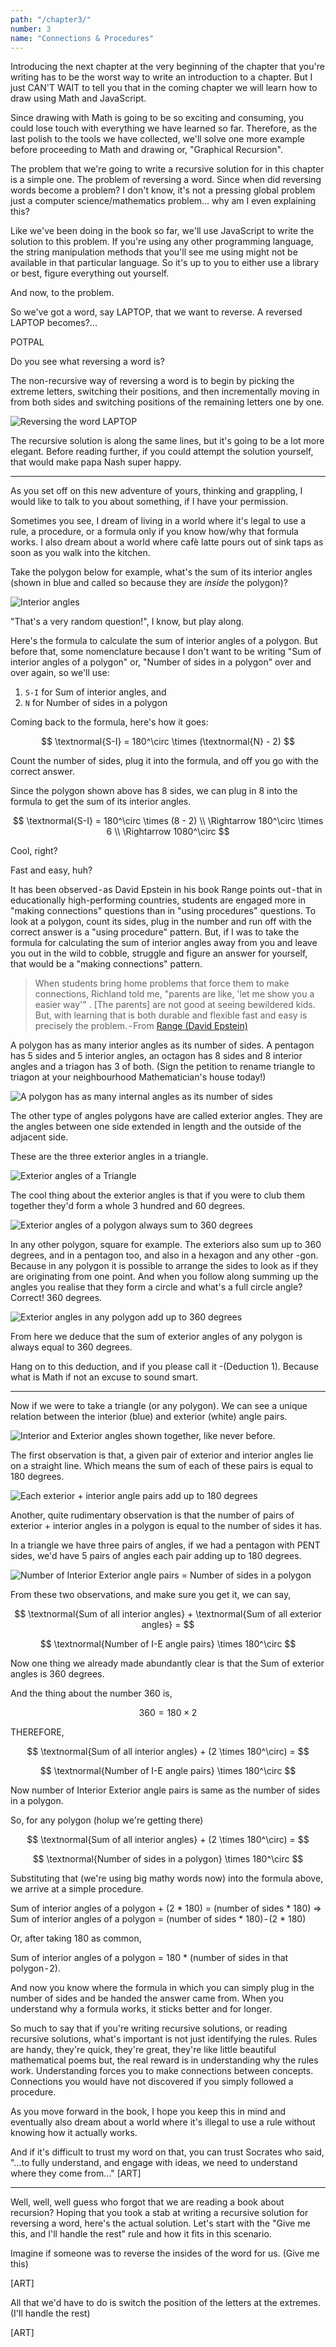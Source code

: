```yaml
---
path: "/chapter3/"
number: 3
name: "Connections & Procedures"
---
```


Introducing the next chapter at the very beginning of the chapter that you're writing has to be the worst way to write an introduction to a chapter. But I just CAN'T WAIT to tell you that in the coming chapter we will learn how to draw using Math and JavaScript.

Since drawing with Math is going to be so exciting and consuming, you could lose touch with everything we have learned so far. Therefore, as the last polish to the tools we have collected, we'll solve one more example before proceeding to Math and drawing or, "Graphical Recursion".

The problem that we're going to write a recursive solution for in this chapter is a simple one. The problem of reversing a word. Since when did reversing words become a problem? I don't know, it's not a pressing global problem just a computer science/mathematics problem… why am I even explaining this?

Like we've been doing in the book so far, we'll use JavaScript to write the solution to this problem. If you're using any other programming language, the string manipulation methods that you'll see me using might not be available in that particular language. So it's up to you to either use a library or best, figure everything out yourself.

And now, to the problem.

So we've got a word, say LAPTOP, that we want to reverse. A reversed LAPTOP becomes?...

POTPAL 

Do you see what reversing a word is?

The non-recursive way of reversing a word is to begin by picking the extreme letters, switching their positions, and then incrementally moving in from both sides and switching positions of the remaining letters one by one.

![Reversing the word LAPTOP](1.png)

The recursive solution is along the same lines, but it's going to be a lot more elegant. Before reading further, if you could attempt the solution yourself, that would make papa Nash super happy.

---

As you set off on this new adventure of yours, thinking and grappling, I would like to talk to you about something, if I have your permission.

Sometimes you see, I dream of living in a world where it's legal to use a rule, a procedure, or a formula only if you know how/why that formula works. I also dream about a world where cafè latte pours out of sink taps as soon as you walk into the kitchen.

Take the polygon below for example, what's the sum of its interior angles (shown in blue and called so because they are *inside* the polygon)?

![Interior angles](2.png)

"That's a very random question!", I know, but play along.

Here's the formula to calculate the sum of interior angles of a polygon. But before that, some nomenclature because I don't want to be writing "Sum of interior angles of a polygon" or, "Number of sides in a polygon" over and over again, so we'll use:
1. `S-I` for Sum of interior angles, and
2. `N` for Number of sides in a polygon

Coming back to the formula, here's how it goes:

$$
\textnormal{S-I} = 180^\circ \times (\textnormal{N} - 2)
$$

Count the number of sides, plug it into the formula, and off you go with the correct answer.

Since the polygon shown above has 8 sides, we can plug in 8 into the formula to get the sum of its interior angles.

$$
\textnormal{S-I} = 180^\circ \times (8 - 2) \\
\Rightarrow 180^\circ \times 6 \\
\Rightarrow 1080^\circ
$$

Cool, right?

Fast and easy, huh?

It has been observed - as David Epstein in his book Range points out - that in educationally high-performing countries, students are engaged more in "making connections" questions than in "using procedures" questions. To look at a polygon, count its sides, plug in the number and run off with the correct answer is a "using procedure" pattern. But, if I was to take the formula for calculating the sum of interior angles away from you and leave you out in the wild to cobble, struggle and figure an answer for yourself, that would be a "making connections" pattern.

> When students bring home problems that force them to make connections, Richland told me, "parents are like, 'let me show you a easier way'" . [The parents] are not good at seeing bewildered kids. But, with learning that is both durable and flexible fast and easy is precisely the problem. - From [Range (David Epstein)](https://www.goodreads.com/book/show/41795733-range)

A polygon has as many interior angles as its number of sides. A pentagon has 5 sides and 5 interior angles, an octagon has 8 sides and 8 interior angles and a triagon has 3 of both. (Sign the petition to rename triangle to triagon at your neighbourhood Mathematician's house today!)

![A polygon has as many internal angles as its number of sides](3.png)

The other type of angles polygons have are called exterior angles. They are the angles between one side extended in length and the outside of the adjacent side.

These are the three exterior angles in a triangle.

![Exterior angles of a Triangle](4.png)

The cool thing about the exterior angles is that if you were to club them together they'd form a whole 3 hundred and 60 degrees.

![Exterior angles of a polygon always sum to 360 degrees](5.png)

In any other polygon, square for example. The exteriors also sum up to 360 degrees, and in a pentagon too, and also in a hexagon and any other -gon. Because in any polygon it is possible to arrange the sides to look as if they are originating from one point. And when you follow along summing up the angles you realise that they form a circle and what's a full circle angle? Correct! 360 degrees.

![Exterior angles in any polygon add up to 360 degrees](mid-1.png)

From here we deduce that the sum of exterior angles of any polygon is always equal to 360 degrees.

Hang on to this deduction, and if you please call it -(Deduction 1). Because what is Math if not an excuse to sound smart.

---

Now if we were to take a triangle (or any polygon). We can see a unique relation between the interior (blue) and exterior (white) angle pairs.

![Interior and Exterior angles shown together, like never before.](6.png)

The first observation is that, a given pair of exterior and interior angles lie on a straight line. Which means the sum of each of  these pairs is equal to 180 degrees.

![Each exterior + interior angle pairs add up to 180 degrees](7.png)

Another, quite rudimentary observation is that the number of pairs of exterior + interior angles in a polygon is equal to the number of sides it has.

In a triangle we have three pairs of angles, if we had a pentagon with PENT sides, we'd have 5 pairs of angles each pair adding up to 180 degrees. 

![Number of Interior Exterior angle pairs = Number of sides in a polygon](8.png)

From these two observations, and make sure you get it, we can say,

$$
\textnormal{Sum of all interior angles} + \textnormal{Sum of all exterior angles} =
$$

$$
\textnormal{Number of I-E angle pairs} \times 180^\circ
$$

Now one thing we already made abundantly clear is that the Sum of exterior angles is 360 degrees.

And the thing about the number 360 is, 

$$
360 = 180 \times 2
$$

THEREFORE,

$$
\textnormal{Sum of all interior angles} + (2 \times 180^\circ) =
$$

$$
\textnormal{Number of I-E angle pairs} \times 180^\circ
$$

Now number of Interior Exterior angle pairs is same as the number of sides in a polygon.

So, for any polygon (holup we're getting there)

$$
\textnormal{Sum of all interior angles} + (2 \times 180^\circ) =
$$

$$
\textnormal{Number of sides in a polygon} \times 180^\circ
$$


Substituting that (we're using big mathy words now) into the formula above, we arrive at a simple procedure.

Sum of interior angles of a polygon + (2 * 180) = (number of sides * 180)
=> Sum of interior angles of a polygon = (number of sides * 180) - (2 * 180)

Or, after taking 180 as common,

Sum of interior angles of a polygon = 180 * (number of sides in that polygon - 2).

And now you know where the formula in which you can simply plug in the number of sides and be handed the answer came from. When you understand why a formula works, it sticks better and for longer.

So much to say that if you're writing recursive solutions, or reading recursive solutions, what's important is not just identifying the rules. Rules are handy, they're quick, they're great, they're like little beautiful mathematical poems but, the real reward is in understanding why the rules work. Understanding forces you to make connections between concepts. Connections you would have not discovered if you simply followed a procedure.

As you move forward in the book, I hope you keep this in mind and eventually also dream about a world where it's illegal to use a rule without knowing how it actually works.

And if it's difficult to trust my word on that, you can trust Socrates who said, "…to fully understand, and engage with ideas, we need to understand where they come from…"
[ART]

---

Well, well, well guess who forgot that we are reading a book about recursion?
Hoping that you took a stab at writing a recursive solution for reversing a word, here's the actual solution.
Let's start with the "Give me this, and I'll handle the rest" rule and how it fits in this scenario.

Imagine if someone was to reverse the insides of the word for us. (Give me this)

[ART]

All that we'd have to do is switch the position of the letters at the extremes. (I'll handle the rest)

[ART]